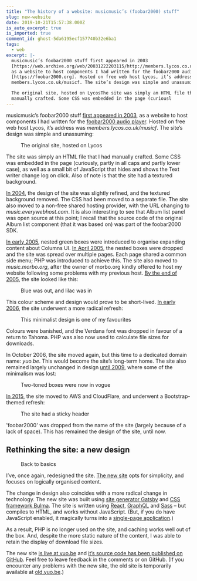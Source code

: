 ```yaml
---
title: "The history of a website: musicmusic’s (foobar2000) stuff"
slug: new-website
date: 2019-10-21T15:57:38.000Z
is_auto_excerpt: true
is_imported: true
comment_id: ghost-5da6195ecf157740b32e6ba1
tags:
  - web
excerpt: |-
  musicmusic’s foobar2000 stuff first appeared in 2003
  [https://web.archive.org/web/20031222203115/http://members.lycos.co.uk/musicf/],
  as a website to host components I had written for the foobar2000 audio player
  [https://foobar2000.org]. Hosted on free web host Lycos, it’s address was
  members.lycos.co.uk/musicf. The site’s design was simple and unassuming:

  The original site, hosted on LycosThe site was simply an HTML file that I had
  manually crafted. Some CSS was embedded in the page (curiousl
---
```




musicmusic’s foobar2000 stuff
[first appeared in 2003](https://web.archive.org/web/20031222203115/http://members.lycos.co.uk/musicf/),
as a website to host components I had written for the
[foobar2000 audio player](https://foobar2000.org). Hosted on free web host
Lycos, it’s address was _members.lycos.co.uk/musicf_. The site’s design was
simple and unassuming:

<figure>
  <PostImage src={image_10_png} alt="A screenshot of the original site" />
  <figcaption>The original site, hosted on Lycos</figcaption>
</figure>

The site was simply an HTML file that I had manually crafted. Some CSS was
embedded in the page (curiously, partly in all caps and partly lower case), as
well as a small bit of JavaScript that hides and shows the Text writer change
log on click. Also of note is that the site had a textured background.

[In 2004](https://web.archive.org/web/20041205172954/http://music.everywebhost.com/),
the design of the site was slightly refined, and the textured background
removed. The CSS had been moved to a separate file. The site also moved to a
non-free shared hosting provider, with the URL changing to
_music.everywebhost.com_. It is also interesting to see that Album list panel
was open source at this point; I recall that the source code of the original
Album list component (that it was based on) was part of the foobar2000 SDK.

[In early 2005](https://web.archive.org/web/20050111025042/http://music.everywebhost.com:80/),
nested green boxes were introduced to organise expanding content about Columns
UI.
[In April 2005](https://web.archive.org/web/20050406013327/http://music.morbo.org/),
the nested boxes were dropped and the site was spread over multiple pages. Each
page shared a common side menu; PHP was introduced to achieve this. The site
also moved to _music.morbo.org_, after the owner of morbo.org kindly offered to
host my website following some problems with my previous host.
[By the end of 2005](https://web.archive.org/web/20051225023107/http://music.morbo.org/),
the site looked like this:

<figure>
  <PostImage
    src={image_11_png}
    alt="A screenshot of the home page of the late 2005 version of the site"
  />
  <figcaption>Blue was out, and lilac was in</figcaption>
</figure>

This colour scheme and design would prove to be short-lived.
[In early 2006](https://web.archive.org/web/20060407022014/http://music.morbo.org/),
the site underwent a more radical refresh:

<figure>
  <PostImage
    src={image_3_png}
    alt="A screenshot of the home page of the early 2006 version of the site"
  />
  <figcaption>This minimalist design is one of my favourites</figcaption>
</figure>

Colours were banished, and the Verdana font was dropped in favour of a return to
Tahoma. PHP was also now used to calculate file sizes for downloads.

In October 2006, the site moved again, but this time to a dedicated domain name:
_yuo.be_. This would become the site’s long-term home. The site also remained
largely unchanged in design
[until 2009](https://web.archive.org/web/20090609162200/http://yuo.be/), where
some of the minimalism was lost:

<figure>
  <PostImage
    src={image_4_png}
    alt="A screenshot of the home page of the 2009 version of the site"
  />
  <figcaption>Two-toned boxes were now in vogue</figcaption>
</figure>

[In 2015](https://web.archive.org/web/20150831053301/http://yuo.be/), the site
moved to AWS and CloudFlare, and underwent a Bootstrap-themed refresh:

<figure>
  <PostImage
    src={image_5_png}
    alt="A screenshot of the home page of the 2015 version of the site"
  />
  <figcaption>The site had a sticky header</figcaption>
</figure>

'foobar2000' was dropped from the name of the site (largely because of a lack of
space). This has remained the design of the site, until now.

## Rethinking the site: a new design

<figure>
  <PostImage
    src={image_17_png}
    alt="A screenshot of the home page of the new version of the site"
  />
  <figcaption>Back to basics</figcaption>
</figure>

I’ve, once again, redesigned the site. [The new site](https://yuo.be) opts for
simplicity, and focuses on logically organised content.

The change in design also coincides with a more radical change in technology.
The new site was built using [site generator Gatsby](https://www.gatsbyjs.org/)
and [CSS framework Bulma](https://bulma.io/). The site is written using
[React](https://reactjs.org/), [GraphQL](https://graphql.org/) and
[Sass](https://sass-lang.com/) – but compiles to HTML, and works without
JavaScript. (But, if you do have JavaScript enabled, it magically turns into a
[single-page application](https://en.wikipedia.org/wiki/Single-page_application).)

As a result, PHP is no longer used on the site, and caching works well out of
the box. And, despite the more static nature of the content, I was able to
retain the display of download file sizes.

The new site [is live at yuo.be](https://yuo.be/) and
[it’s source code has been published on GitHub](https://github.com/reupen/yuo.be).
Feel free to leave feedback in the comments or on GitHub. (If you encounter any
problems with the new site, the old site is temporarily available at
[old.yuo.be](https://old.yuo.be).)
